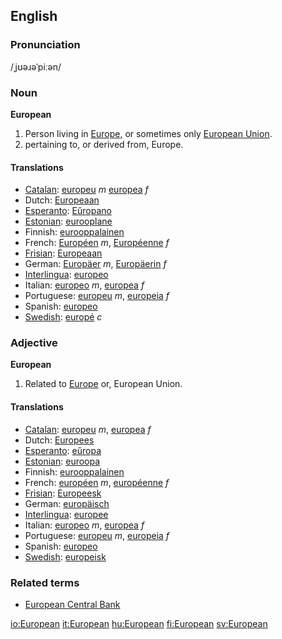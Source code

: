 ==English==

===Pronunciation===
/ˌjʊəɹəˈpiːən/
===Noun===
'''European'''

#Person living in [[Europe]], or sometimes only [[European Union]].
#pertaining to, or derived from, Europe.

====Translations====

*[[Catalan]]: [[europeu]] ''m'' [[europea]] ''f''
*Dutch: [[Europeaan]]
*[[Esperanto]]: [[Eŭropano]]
*[[Estonian]]: [[eurooplane]]
*Finnish: [[eurooppalainen]]
*French: [[Européen]] ''m'', [[Européenne]] ''f''
*[[Frisian]]: [[Europeaan]]
*German: [[Europäer]] ''m'', [[Europäerin]] ''f''
*[[Interlingua]]: [[europeo]]
*Italian: [[europeo]] ''m'', [[europea]] ''f''
*Portuguese: [[europeu]] ''m'', [[europeia]] ''f''
*Spanish: [[europeo]]
*[[w:Swedish language|Swedish]]: [[europé]] ''c''

===Adjective===
'''European'''
#Related to [[Europe]] or, European Union.

====Translations====

*[[Catalan]]: [[europeu]] ''m'', [[europea]] ''f''
*Dutch: [[Europees]]
*[[Esperanto]]: [[eŭropa]]
*[[Estonian]]: [[euroopa]]
*Finnish: [[eurooppalainen]]
*French: [[européen]] ''m'', [[européenne]] ''f''
*[[Frisian]]: [[Europeesk]]
*German: [[europäisch]]
*[[Interlingua]]: [[europee]]
*Italian: [[europeo]] ''m'', [[europea]] ''f''
*Portuguese: [[europeu]] ''m'', [[europeia]] ''f''
*Spanish: [[europeo]]
*[[w:Swedish language|Swedish]]: [[europeisk]]

===Related terms===
* [[European Central Bank]]
[[io:European]]
[[it:European]]
[[hu:European]]
[[fi:European]]
[[sv:European]]